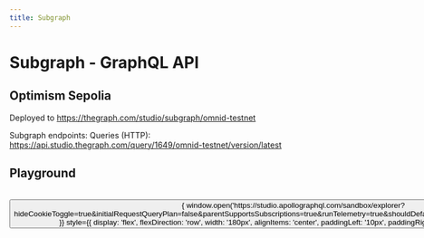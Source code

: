 ```yaml
---
title: Subgraph
---
```



# Subgraph - GraphQL API

## Optimism Sepolia

Deployed to https://thegraph.com/studio/subgraph/omnid-testnet

Subgraph endpoints:
Queries (HTTP): https://api.studio.thegraph.com/query/1649/omnid-testnet/version/latest

## Playground

<br/>
<Button 
onClick={()=>{
    window.open('https://studio.apollographql.com/sandbox/explorer?hideCookieToggle=true&initialRequestQueryPlan=false&parentSupportsSubscriptions=true&runTelemetry=true&shouldDefaultAutoupdateSchema=true&version=2.5.1')
}}
style={{ display: 'flex', flexDirection: 'row', width: '180px', alignItems: 'center', paddingLeft: '10px', paddingRight: '10px'}}
>
Open in New Tab
<ExternalIcon style={{width: '18px', fill:'currentColor', marginLeft: '10px'}}/>
</Button>
<br/>

<div className="GraphQLSandbox">
<ApolloSandbox
    initialEndpoint='https://api.studio.thegraph.com/query/1649/omnid-testnet/version/latest'
    persistExplorerState={true}
    intialState={{
        document: `
            query GetGroups {
                groups(first: 5) {
                    id
                    merkleTree {
                        root
                        depth
                    }
                    members {
                        index
                        identityCommitment
                    }
                    timestamp
                    admin
                }
            }
        `
    }}
/>
</div>